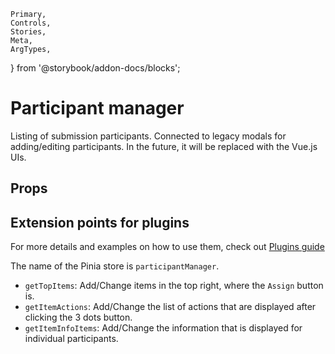 	Primary,
	Controls,
	Stories,
	Meta,
	ArgTypes,
} from '@storybook/addon-docs/blocks';


<Meta of={ParticipantManager} />

# Participant manager

Listing of submission participants. Connected to legacy modals for adding/editing participants. In the future, it will be replaced with the Vue.js UIs.

## Props

<ArgTypes />

## Extension points for plugins

For more details and examples on how to use them, check out [Plugins guide](..?path=/docs/guide-plugins--docs)

The name of the Pinia store is `participantManager`.

- `getTopItems`: Add/Change items in the top right, where the `Assign` button is.
- `getItemActions`: Add/Change the list of actions that are displayed after clicking the 3 dots button.
- `getItemInfoItems`: Add/Change the information that is displayed for individual participants.

